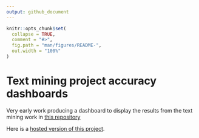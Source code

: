 ```yaml
---
output: github_document
---
```


<!-- README.md is generated from README.Rmd. Please edit that file -->

```r
knitr::opts_chunk$set(
  collapse = TRUE,
  comment = "#>",
  fig.path = "man/figures/README-",
  out.width = "100%"
)
```

# Text mining project accuracy dashboards

Very early work producing a dashboard to display the results from the text mining work in [this repository](https://github.com/CDU-data-science-team/positive_about_change_text_mining)

Here is a [hosted version of this project](https://involve.nottshc.nhs.uk:8443/text_mining_dashboard/).